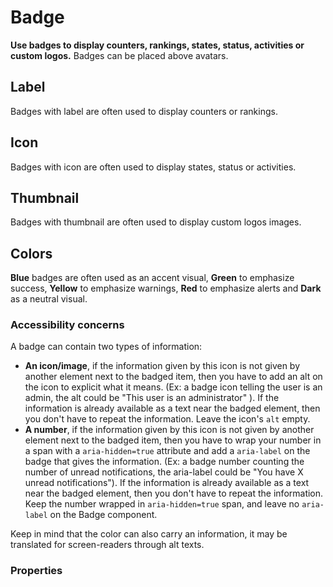 # Badge

**Use badges to display counters, rankings, states, status, activities or custom logos.**
Badges can be placed above avatars.

## Label

Badges with label are often used to display counters or rankings.

<DemoBlock orientation="horizontal" demo="label" />

## Icon

Badges with icon are often used to display states, status or activities.

<DemoBlock orientation="horizontal" demo="icon" />

## Thumbnail

Badges with thumbnail are often used to display custom logos images.

<DemoBlock orientation="horizontal" demo="thumbnail" />

## Colors
**Blue** badges are often used as an accent visual, **Green** to emphasize success, **Yellow** to emphasize warnings, **Red** to emphasize alerts and **Dark** as a neutral visual.

<DemoBlock orientation="horizontal" demo="colors" />

### Accessibility concerns


A badge can contain two types of information:
- **An icon/image**, if the information given by this icon is not given by another element next to the badged item,
then you have to add an alt on the icon to explicit what it means.
(Ex: a badge icon telling the user is an admin, the alt could be "This user is an administrator" ).
If the information is already available as a text near the badged element, then you don't have to repeat the
information. Leave the icon's `alt` empty.
- **A number**, if the information given by this icon is not given by another element next to the badged item,
then you have to wrap your number in a span with a `aria-hidden=true` attribute and add a `aria-label` on the badge that
gives the information.
(Ex: a badge number counting the number of unread notifications, the aria-label could be "You have X unread notifications").
If the information is already available as a text near the badged element, then you don't have to repeat the
information. Keep the number wrapped in `aria-hidden=true` span, and leave no `aria-label` on the Badge component.

Keep in mind that the color can also carry an information, it may be translated for screen-readers through alt texts.

### Properties

<PropTable component="Badge" />
